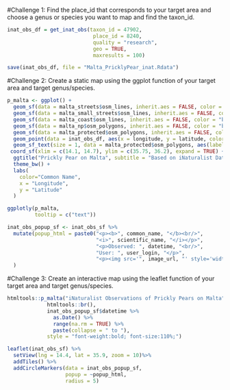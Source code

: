 #Challenge 1: Find the place_id that corresponds to your target area and choose a genus or species you want to map and find the taxon_id.

```r
inat_obs_df = get_inat_obs(taxon_id = 47902,
                            place_id = 8240,
                            quality = "research",
                            geo = TRUE,
                            maxresults = 100)

save(inat_obs_df, file = "Malta_PricklyPear_inat.Rdata")
```


#Challenge 2: Create a static map using the ggplot function of your target area and target genus/species.
```r
p_malta <- ggplot() +
  geom_sf(data = malta_streets$osm_lines, inherit.aes = FALSE, color = "#ffbe7f", size = .4, alpha = .8) +
  geom_sf(data = malta_small_streets$osm_lines, inherit.aes = FALSE, color = "#a6a6a6", size = .2, alpha = .8) +
  geom_sf(data = malta_coast$osm_lines, inherit.aes = FALSE, color = "black", size = .8, alpha = .5) +
  geom_sf(data = malta_np$osm_polygons, inherit.aes = FALSE, color = "brown", size = .2, alpha = .8) +
  geom_sf(data = malta_protected$osm_polygons, inherit.aes = FALSE, color = "green", size = .2, alpha = .8) +
  geom_point(data = inat_obs_df, aes(x = longitude, y = latitude, color = common_name, text = common_name)) +
  geom_sf_text(size = 1, data = malta_protected$osm_polygons, aes(label = name)) +
 coord_sf(xlim = c(14.1, 14.7), ylim = c(35.75, 36.2), expand = TRUE) +
  ggtitle("Prickly Pear on Malta", subtitle = "Based on iNaturalist Data as of October 2024") +
  theme_bw() +
  labs(
    color="Common Name",
    x = "Longitude",
    y = "Latitude"
  ) 
```

```r
ggplotly(p_malta,
         tooltip = c("text"))
```


```r
inat_obs_popup_sf <- inat_obs_sf %>% 
  mutate(popup_html = paste0("<p><b>", common_name, "</b><br/>",
                             "<i>", scientific_name, "</i></p>",
                             "<p>Observed: ", datetime, "<br/>",
                             "User: ", user_login, "</p>",
                             "<p><img src='", image_url, "' style='width:100%;'/></p>")
  )
```


#Challenge 3: Create an interactive map using the leaflet function of your target area and target genus/species.
```r
htmltools::p_malta("iNaturalist Observations of Prickly Pears on Malta",
             htmltools::br(),
             inat_obs_popup_sf$datetime %>% 
               as.Date() %>% 
               range(na.rm = TRUE) %>% 
               paste(collapse = " to "),
             style = "font-weight:bold; font-size:110%;")

```

```r
leaflet(inat_obs_sf) %>% 
  setView(lng = 14.4, lat = 35.9, zoom = 10)%>%
  addTiles() %>% 
  addCircleMarkers(data = inat_obs_popup_sf,
                   popup = ~popup_html, 
                   radius = 5)
```


